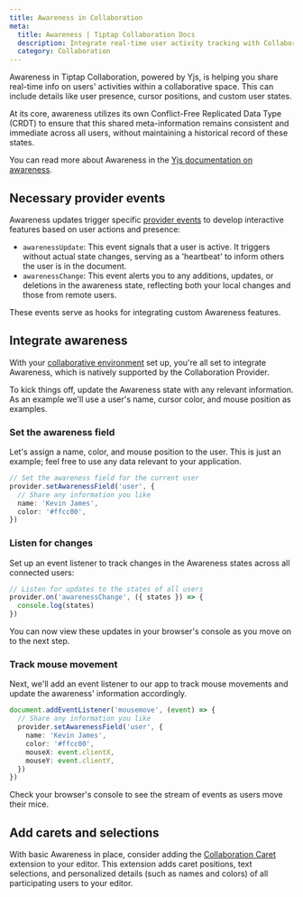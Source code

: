 ```yaml
---
title: Awareness in Collaboration
meta:
  title: Awareness | Tiptap Collaboration Docs
  description: Integrate real-time user activity tracking with Collaboration. Add user presence and cursor positions to your editor.
  category: Collaboration
---
```


Awareness in Tiptap Collaboration, powered by Yjs, is helping you share real-time info on users' activities within a collaborative space. This can include details like user presence, cursor positions, and custom user states.

At its core, awareness utilizes its own Conflict-Free Replicated Data Type (CRDT) to ensure that this shared meta-information remains consistent and immediate across all users, without maintaining a historical record of these states.

You can read more about Awareness in the [Yjs documentation on awareness](https://docs.yjs.dev/getting-started/adding-awareness).

## Necessary provider events

Awareness updates trigger specific [provider events](/3.x/collaboration/provider/events) to develop interactive features based on user actions and presence:

- `awarenessUpdate`: This event signals that a user is active. It triggers without actual state changes, serving as a 'heartbeat' to inform others the user is in the document.
- `awarenessChange`: This event alerts you to any additions, updates, or deletions in the awareness state, reflecting both your local changes and those from remote users.

These events serve as hooks for integrating custom Awareness features.

## Integrate awareness

With your [collaborative environment](/3.x/collaboration/getting-started/install) set up, you're all set to integrate Awareness, which is natively supported by the Collaboration Provider.

To kick things off, update the Awareness state with any relevant information. As an example we'll use a user's name, cursor color, and mouse position as examples.

### Set the awareness field

Let's assign a name, color, and mouse position to the user. This is just an example; feel free to use any data relevant to your application.

```typescript
// Set the awareness field for the current user
provider.setAwarenessField('user', {
  // Share any information you like
  name: 'Kevin James',
  color: '#ffcc00',
})
```

### Listen for changes

Set up an event listener to track changes in the Awareness states across all connected users:

```typescript
// Listen for updates to the states of all users
provider.on('awarenessChange', ({ states }) => {
  console.log(states)
})
```

You can now view these updates in your browser's console as you move on to the next step.

### Track mouse movement

Next, we'll add an event listener to our app to track mouse movements and update the awareness' information accordingly.

```typescript
document.addEventListener('mousemove', (event) => {
  // Share any information you like
  provider.setAwarenessField('user', {
    name: 'Kevin James',
    color: '#ffcc00',
    mouseX: event.clientX,
    mouseY: event.clientY,
  })
})
```

Check your browser's console to see the stream of events as users move their mice.

## Add carets and selections

With basic Awareness in place, consider adding the [Collaboration Caret](/3.x/editor/extensions/functionality/collaboration-caret) extension to your editor. This extension adds caret positions, text selections, and personalized details (such as names and colors) of all participating users to your editor.
